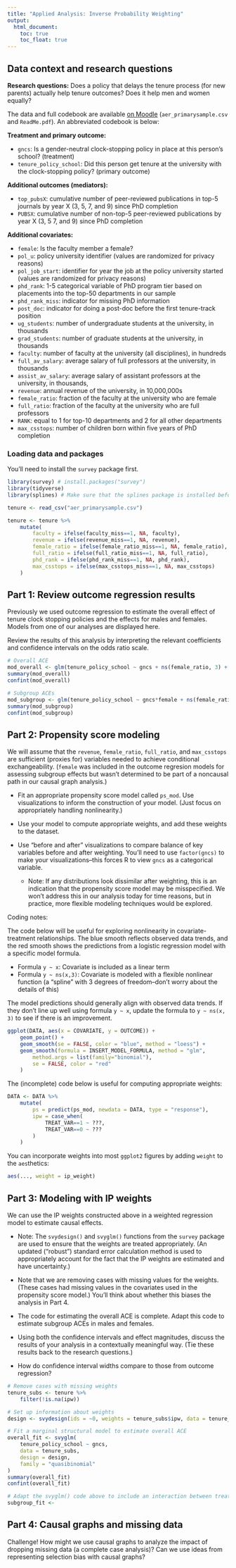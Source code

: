 ```yaml
---
title: "Applied Analysis: Inverse Probability Weighting"
output: 
  html_document:
    toc: true
    toc_float: true
---
```


## Data context and research questions

**Research questions:** Does a policy that delays the tenure process (for new parents) actually help tenure outcomes? Does it help men and women equally?

The data and full codebook are available [on Moodle](https://moodle.macalester.edu/mod/folder/view.php?id=36846) (`aer_primarysample.csv` and `ReadMe.pdf`). An abbreviated codebook is below:

**Treatment and primary outcome:**

- `gncs`: Is a gender-neutral clock-stopping policy in place at this person's school? (treatment)
- `tenure_policy_school`: Did this person get tenure at the university with the clock-stopping policy? (primary outcome)

**Additional outcomes (mediators):**

- `top_pubsX`: cumulative number of peer-reviewed publications in top-5 journals by year X (3, 5, 7, and 9) since PhD completion 
- `PUBSX`: cumulative number of non-top-5 peer-reviewed publications by year X (3, 5 7, and 9) since PhD completion

**Additional covariates:**

- `female`: Is the faculty member a female?
- `pol_u`: policy university identifier (values are randomized for privacy reasons)
- `pol_job_start`: identifier for year the job at the policy university started (values are randomized for privacy reasons)
- `phd_rank`: 1-5 categorical variable of PhD program tier based on placements into the top-50 departments in our sample
- `phd_rank_miss`: indicator for missing PhD information
- `post_doc`: indicator for doing a post-doc before the first tenure-track position
- `ug_students`: number of undergraduate students at the university, in thousands 
- `grad_students`: number of graduate students at the university, in thousands 
- `faculty`: number of faculty at the university (all disciplines), in hundreds 
- `full_av_salary`: average salary of full professors at the university, in thousands 
- `assist_av_salary`: average salary of assistant professors at the university, in thousands, 
- `revenue`: annual revenue of the university, in 10,000,000s 
- `female_ratio`: fraction of the faculty at the university who are female 
- `full_ratio`: fraction of the faculty at the university who are full professors
- `RANK`: equal to 1 for top-10 departments and 2 for all other departments
- `max_csstops`: number of children born within five years of PhD completion





### Loading data and packages

You'll need to install the `survey` package first.

```r
library(survey) # install.packages("survey")
library(tidyverse)
library(splines) # Make sure that the splines package is installed before running

tenure <- read_csv("aer_primarysample.csv")

tenure <- tenure %>%
    mutate(
        faculty = ifelse(faculty_miss==1, NA, faculty),
        revenue = ifelse(revenue_miss==1, NA, revenue),
        female_ratio = ifelse(female_ratio_miss==1, NA, female_ratio),
        full_ratio = ifelse(full_ratio_miss==1, NA, full_ratio),
        phd_rank = ifelse(phd_rank_miss==1, NA, phd_rank),
        max_csstops = ifelse(max_csstops_miss==1, NA, max_csstops)
    )
```





## Part 1: Review outcome regression results

Previously we used outcome regression to estimate the overall effect of tenure clock stopping policies and the effects for males and females. Models from one of our analyses are displayed here.

Review the results of this analysis by interpreting the relevant coefficients and confidence intervals on the odds ratio scale.

```r
# Overall ACE
mod_overall <- glm(tenure_policy_school ~ gncs + ns(female_ratio, 3) + ns(full_ratio, 3) + factor(max_csstops)*female, data = tenure, family = "binomial")
summary(mod_overall)
confint(mod_overall)

# Subgroup ACEs
mod_subgroup <- glm(tenure_policy_school ~ gncs*female + ns(female_ratio, 3) + ns(full_ratio, 3) + factor(max_csstops)*female, data = tenure, family = "binomial")
summary(mod_subgroup)
confint(mod_subgroup)
```





## Part 2: Propensity score modeling

We will assume that the `revenue`, `female_ratio`, `full_ratio`, and `max_csstops` are sufficient (proxies for) variables needed to achieve conditional exchangeability. (`female` was included in the outcome regresion models for assessing subgroup effects but wasn't determined to be part of a noncausal path in our causal graph analysis.)

- Fit an appropriate propensity score model called `ps_mod`. Use visualizations to inform the construction of your model. (Just focus on appropriately handling nonlinearity.)

- Use your model to compute appropriate weights, and add these weights to the dataset.

- Use "before and after" visualizations to compare balance of key variables before and after weighting. You'll need to use `factor(gncs)` to make your visualizations--this forces R to view `gncs` as a categorical variable.
    - Note: If any distributions look dissimilar after weighting, this is an indication that the propensity score model may be misspecified. We won't address this in our analysis today for time reasons, but in practice, more flexible modeling techniques would be explored.

Coding notes:

The code below will be useful for exploring nonlinearity in covariate-treatment relationships. The blue smooth reflects observed data trends, and the red smooth shows the predictions from a logistic regression model with a specific model formula.

- Formula `y ~ x`: Covariate is included as a linear term
- Formula `y ~ ns(x,3)`: Covariate is modeled with a flexible nonlinear function (a "spline" with 3 degrees of freedom--don't worry about the details of this)

The model predictions should generally align with observed data trends. If they don't line up well using formula `y ~ x`, update the formula to `y ~ ns(x, 3)` to see if there is an improvement.

```r
ggplot(DATA, aes(x = COVARIATE, y = OUTCOME)) +
    geom_point() +
    geom_smooth(se = FALSE, color = "blue", method = "loess") +
    geom_smooth(formula = INSERT_MODEL_FORMULA, method = "glm",
        method.args = list(family="binomial"),
        se = FALSE, color = "red"
    )
```



The (incomplete) code below is useful for computing appropriate weights:

```r
DATA <- DATA %>%
    mutate(
        ps = predict(ps_mod, newdata = DATA, type = "response"),
        ipw = case_when(
            TREAT_VAR==1 ~ ???,
            TREAT_VAR==0 ~ ???
        )
    )
```



You can incorporate weights into most `ggplot2` figures by adding `weight` to the `aes`thetics:

```r
aes(..., weight = ip_weight)
```





## Part 3: Modeling with IP weights

We can use the IP weights constructed above in a weighted regression model to estimate causal effects.

- Note: The `svydesign()` and `svyglm()` functions from the `survey` package are used to ensure that the weights are treated appropriately. (An updated ("robust") standard error calculation method is used to appropriately account for the fact that the IP weights are estimated and have uncertainty.)

- Note that we are removing cases with missing values for the weights. (These cases had missing values in the covariates used in the propensity score model.) You'll think about whether this biases the analysis in Part 4.

- The code for estimating the overall ACE is complete. Adapt this code to estimate subgroup ACEs in males and females.

- Using both the confidence intervals and effect magnitudes, discuss the results of your analysis in a contextually meaningful way. (Tie these results back to the research questions.)

- How do confidence interval widths compare to those from outcome regression?

```r
# Remove cases with missing weights
tenure_subs <- tenure %>%
    filter(!is.na(ipw))

# Set up information about weights
design <- svydesign(ids = ~0, weights = tenure_subs$ipw, data = tenure_subs)

# Fit a marginal structural model to estimate overall ACE
overall_fit <- svyglm(
    tenure_policy_school ~ gncs,
    data = tenure_subs,
    design = design,
    family = "quasibinomial"
)
summary(overall_fit)
confint(overall_fit)

# Adapt the svyglm() code above to include an interaction between treatment and female
subgroup_fit <- 
```





## Part 4: Causal graphs and missing data

Challenge! How might we use causal graphs to analyze the impact of dropping missing data (a complete case analysis)? Can we use ideas from representing selection bias with causal graphs?


